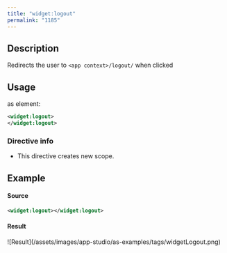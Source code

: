 ```yaml
---
title: "widget:logout"
permalink: "1185"
---
```


## Description

Redirects the user to `<app context>/logout/` when clicked

## Usage

as element:

```xml
<widget:logout>
</widget:logout>
```

### Directive info

* This directive creates new scope.

## Example

#### Source

```xml
<widget:logout></widget:logout>
```

#### Result

<Frame>![Result](/assets/images/app-studio/as-examples/tags/widgetLogout.png)</Frame>